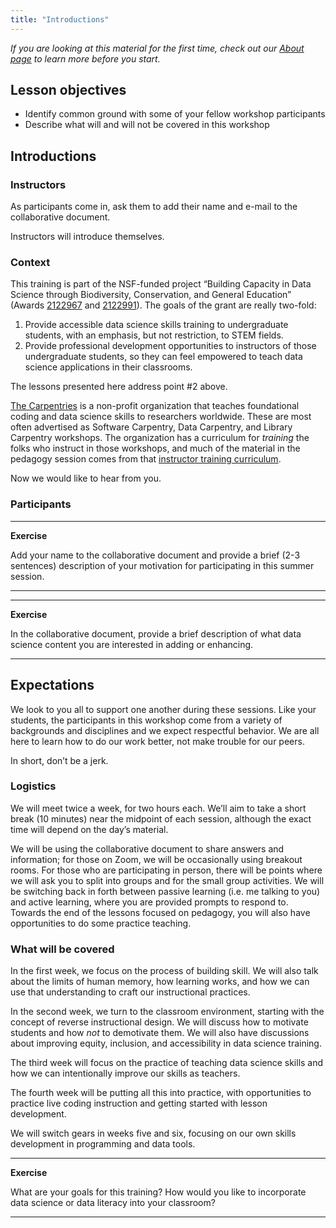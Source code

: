 ```yaml
---
title: "Introductions"
---
```


_If you are looking at this material for the first time, check out our 
[About page](about.html) to learn more before you start._

## Lesson objectives

+ Identify common ground with some of your fellow workshop participants
+ Describe what will and will not be covered in this workshop

## Introductions

### Instructors

As participants come in, ask them to add their name and e-mail to the 
collaborative document.

Instructors will introduce themselves.

### Context

This training is part of the NSF-funded project "Building Capacity in Data 
Science through Biodiversity, Conservation, and General Education" (Awards 
[2122967](https://www.nsf.gov/awardsearch/showAward?AWD_ID=2122967) 
and [2122991](https://www.nsf.gov/awardsearch/showAward?AWD_ID=2122991)). The 
goals of the grant are really two-fold:

1. Provide accessible data science skills training to undergraduate students, 
with an emphasis, but not restriction, to STEM fields.
2. Provide professional development opportunities to instructors of those 
undergraduate students, so they can feel empowered to teach data science 
applications in their classrooms.

The lessons presented here address point #2 above.

[The Carpentries](https://carpentries.org/) is a non-profit organization that 
teaches foundational coding and data science skills to researchers worldwide. 
These are most often advertised as Software Carpentry, Data Carpentry, and 
Library Carpentry workshops. The organization has a curriculum for _training_ 
the folks who instruct in those workshops, and much of the material in the 
pedagogy session comes from that 
[instructor training curriculum](https://carpentries.github.io/instructor-training/). 

Now we would like to hear from you.

### Participants

***

**Exercise**

Add your name to the collaborative document and provide a brief (2-3 sentences) 
description of your motivation for participating in this summer session.

***

***

**Exercise**

In the collaborative document, provide a brief description of what data science 
content you are interested in adding or enhancing.

***

## Expectations

We look to you all to support one another during these sessions. Like your 
students, the participants in this workshop come from a variety of backgrounds 
and disciplines and we expect respectful behavior. We are all here to learn how 
to do our work better, not make trouble for our peers.

In short, don’t be a jerk.

### Logistics

We will meet twice a week, for two hours each. We'll aim to take a short break 
(10 minutes) near the midpoint of each session, although the exact time will 
depend on the day's material.

We will be using the collaborative document to share answers and information; 
for those on Zoom, we will be occasionally using breakout rooms. For those who 
are participating in person, there will be points where we will ask you to 
split into groups and for the small group activities. We will be switching back 
in forth between passive learning (i.e. me talking to you) and active learning, 
where you are provided prompts to respond to. Towards the end of the lessons 
focused on pedagogy, you will also have opportunities to do some practice 
teaching.

### What will be covered

In the first week, we focus on the process of building skill. We will also talk 
about the limits of human memory, how learning works, and how we can use that 
understanding to craft our instructional practices.

In the second week, we turn to the classroom environment, starting with the 
concept of reverse instructional design. We will discuss how to motivate 
students and how _not_ to demotivate them. We will also have discussions about 
improving equity, inclusion, and accessibility in data science training.

The third week will focus on the practice of teaching data science skills and 
how we can intentionally improve our skills as teachers.

The fourth week will be putting all this into practice, with opportunities to 
practice live coding instruction and getting started with lesson development.

We will switch gears in weeks five and six, focusing on our own skills 
development in programming and data tools.

***

**Exercise**

What are your goals for this training? How would you like to 
incorporate data science or data literacy into your classroom?

***
